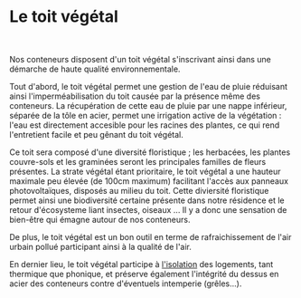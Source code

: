 
# Le toit végétal

<ReactPlayer 
    muted={true}
    playing={true}
    playsinline={true}
    loop={true}
    width='100%'
    url='/img/gif-toit-vegetale.mp4'/>
<br/>

Nos conteneurs disposent d'un toit végétal s'inscrivant ainsi dans une démarche de haute qualité environnementale. 

Tout d'abord, le toit végétal permet une gestion de l'eau de pluie réduisant ainsi l'imperméabilisation du toit causée par la présence même des conteneurs. La récupération de cette eau de pluie par une nappe inférieur, séparée de la tôle en acier, permet une irrigation active de la végétation : l'eau est directement accesible pour les racines des plantes, ce qui rend l'entretient facile et peu gênant du toit végétal. 

Ce toit sera composé d'une diversité floristique ; les herbacées, les plantes couvre-sols et les graminées seront les principales familles de fleurs présentes. La strate végétal étant prioritaire, le toit végétal a une hauteur maximale peu élevée (de 100cm maximum) facilitant l'accès aux panneaux photovoltaïques, disposés au milieu du toit. Cette diviersité floristique permet ainsi une biodiversité certaine présente dans notre résidence et le retour d'écosysteme liant insectes, oiseaux ... Il y a donc une sensation de bien-être qui émagne autour de nos conteneurs. 

De plus, le toit végétal est un bon outil en terme de rafraichissement de l'air urbain pollué participant ainsi à la qualité de l'air. 

En dernier lieu, le toit végétal participe à [l'isolation](/docs/info/conteneurs/isolation) des logements, tant thermique que phonique, et préserve également l'intégrité du dessus en acier des conteneurs contre d'éventuels intemperie (grêles...). 
